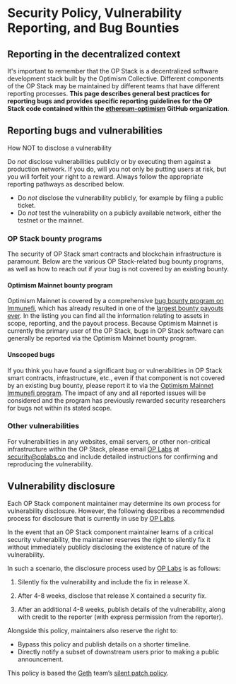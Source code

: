 
# Security Policy, Vulnerability Reporting, and Bug Bounties


## Reporting in the decentralized context

It's important to remember that the OP Stack is a decentralized software development stack built by the Optimism Collective. Different components of the OP Stack may be maintained by different teams that have different reporting processes. **This page describes general best practices for reporting bugs and provides specific reporting guidelines for the OP Stack code contained within the [ethereum-optimism](https://github.com/ethereum-optimism) GitHub organization**.

## Reporting bugs and vulnerabilities


<Callout type="error">
How NOT to disclose a vulnerability 

 Do *not* disclose vulnerabilities publicly or by executing them against a production network. If you do, will you not only be putting users at risk, but you will forfeit your right to a reward. Always follow the appropriate reporting pathways as described below.

- Do *not* disclose the vulnerability publicly, for example by filing a public ticket.
- Do *not* test the vulnerability on a publicly available network, either the testnet or the mainnet.

</Callout>

### OP Stack bounty programs

The security of OP Stack smart contracts and blockchain infrastructure is paramount. Below are the various OP Stack-related bug bounty programs, as well as how to reach out if your bug is not covered by an existing bounty.

#### Optimism Mainnet bounty program

Optimism Mainnet is covered by a comprehensive [bug bounty program on Immunefi](https://immunefi.com/bounty/optimism/), which has already resulted in one of the [largest bounty payouts ever](https://medium.com/ethereum-optimism/disclosure-fixing-a-critical-bug-in-optimisms-geth-fork-a836ebdf7c94). In the listing you can find all the information relating to assets in scope, reporting, and the payout process. Because Optimism Mainnet is currently the primary user of the OP Stack, bugs in OP Stack software can generally be reported via the Optimism Mainnet bounty program.

#### Unscoped bugs

If you think you have found a significant bug or vulnerabilities in OP Stack smart contracts, infrastructure, etc., even if that component is not covered by an existing bug bounty, please report it to via the [Optimism Mainnet Immunefi program](https://immunefi.com/bounty/optimism/). The impact of any and all reported issues will be considered and the program has previously rewarded security researchers for bugs not within its stated scope.

### Other vulnerabilities

For vulnerabilities in any websites, email servers, or other non-critical infrastructure within the OP Stack, please email [OP Labs](https://www.oplabs.co/) at [security@oplabs.co](mailto:security@oplabs.co) and include detailed instructions for confirming and reproducing the vulnerability.

## Vulnerability disclosure

Each OP Stack component maintainer may determine its own process for vulnerability disclosure. However, the following describes a recommended process for disclosure that is currently in use by [OP Labs](https://www.oplabs.co/).

In the event that an OP Stack component maintainer learns of a critical security vulnerability, the maintainer reserves the right to silently fix it without immediately publicly disclosing the existence of nature of the vulnerability.

In such a scenario, the disclosure process used by [OP Labs](https://www.oplabs.co/) is as follows:

1. Silently fix the vulnerability and include the fix in release X.

1. After 4-8 weeks, disclose that release X contained a security fix.

1. After an additional 4-8 weeks, publish details of the vulnerability, along with credit to the reporter (with express permission from the reporter).

Alongside this policy, maintainers also reserve the right to:

- Bypass this policy and publish details on a shorter timeline.
- Directly notify a subset of downstream users prior to making a public announcement.

This policy is based the [Geth](https://geth.ethereum.org/) team’s [silent patch policy](https://geth.ethereum.org/docs/vulnerabilities/vulnerabilities#why-silent-patches).